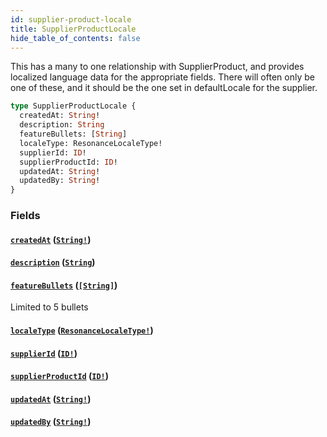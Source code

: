 ```yaml
---
id: supplier-product-locale
title: SupplierProductLocale
hide_table_of_contents: false
---
```



This has a many to one relationship with SupplierProduct, and provides localized language data for the appropriate fields.
There will often only be one of these, and it should be the one set in defaultLocale for the supplier.

```graphql
type SupplierProductLocale {
  createdAt: String!
  description: String
  featureBullets: [String]
  localeType: ResonanceLocaleType!
  supplierId: ID!
  supplierProductId: ID!
  updatedAt: String!
  updatedBy: String!
}
```


### Fields

#### [`createdAt`](#) ([`String!`](/supply/api/graphql-admin/reference/scalars/string))




#### [`description`](#) ([`String`](/supply/api/graphql-admin/reference/scalars/string))




#### [`featureBullets`](#) ([`[String]`](/supply/api/graphql-admin/reference/scalars/string))

Limited to 5 bullets


#### [`localeType`](#) ([`ResonanceLocaleType!`](/supply/api/graphql-admin/reference/enums/resonance-locale-type))




#### [`supplierId`](#) ([`ID!`](/supply/api/graphql-admin/reference/scalars/id))




#### [`supplierProductId`](#) ([`ID!`](/supply/api/graphql-admin/reference/scalars/id))




#### [`updatedAt`](#) ([`String!`](/supply/api/graphql-admin/reference/scalars/string))




#### [`updatedBy`](#) ([`String!`](/supply/api/graphql-admin/reference/scalars/string))






